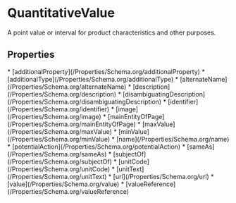   
# QuantitativeValue

A point value or interval for product characteristics and other purposes.

## Properties

<Grid>
* [additionalProperty](/Properties/Schema.org/additionalProperty)
* [additionalType](/Properties/Schema.org/additionalType)
* [alternateName](/Properties/Schema.org/alternateName)
* [description](/Properties/Schema.org/description)
* [disambiguatingDescription](/Properties/Schema.org/disambiguatingDescription)
* [identifier](/Properties/Schema.org/identifier)
* [image](/Properties/Schema.org/image)
* [mainEntityOfPage](/Properties/Schema.org/mainEntityOfPage)
* [maxValue](/Properties/Schema.org/maxValue)
* [minValue](/Properties/Schema.org/minValue)
* [name](/Properties/Schema.org/name)
* [potentialAction](/Properties/Schema.org/potentialAction)
* [sameAs](/Properties/Schema.org/sameAs)
* [subjectOf](/Properties/Schema.org/subjectOf)
* [unitCode](/Properties/Schema.org/unitCode)
* [unitText](/Properties/Schema.org/unitText)
* [url](/Properties/Schema.org/url)
* [value](/Properties/Schema.org/value)
* [valueReference](/Properties/Schema.org/valueReference)
</Grid>

